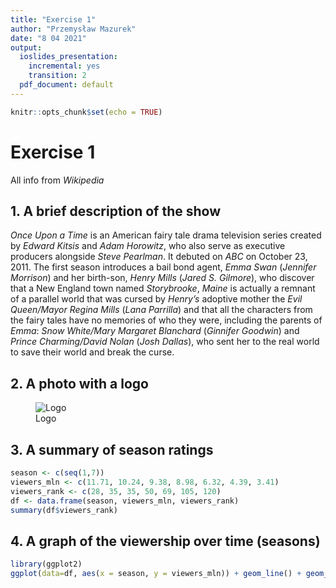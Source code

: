 ```yaml
---
title: "Exercise 1"
author: "Przemysław Mazurek"
date: "8 04 2021"
output:
  ioslides_presentation:
    incremental: yes
    transition: 2
  pdf_document: default
---
```


```r
knitr::opts_chunk$set(echo = TRUE)
```


# Exercise 1

All info from _Wikipedia_


## 1. A brief description of the show


_Once Upon a Time_ is an American fairy tale drama television series created by _Edward Kitsis_ and _Adam Horowitz_, who also serve as executive producers alongside _Steve Pearlman_. It debuted on _ABC_ on October 23, 2011. The first season introduces a bail bond agent, _Emma Swan_ (_Jennifer Morrison_) and her birth-son, _Henry Mills_ (_Jared S. Gilmore_), who discover that a New England town named _Storybrooke_, _Maine_ is actually a remnant of a parallel world that was cursed by _Henry's_ adoptive mother the _Evil Queen/Mayor Regina Mills_ (_Lana Parrilla_) and that all the characters from the fairy tales have no memories of who they were, including the parents of _Emma_: _Snow White/Mary Margaret Blanchard_ (_Ginnifer Goodwin_) and _Prince Charming/David Nolan_ (_Josh Dallas_), who sent her to the real world to save their world and break the curse.


## 2. A photo with a logo


![Logo](Data/375px-Once_Upon_a_Time_title_card.jpg)


## 3. A summary of season ratings 

```r
season <- c(seq(1,7))
viewers_mln <- c(11.71, 10.24, 9.38, 8.98, 6.32, 4.39, 3.41)
viewers_rank <- c(28, 35, 35, 50, 69, 105, 120)
df <- data.frame(season, viewers_mln, viewers_rank)
summary(df$viewers_rank)
```


## 4. A graph of the viewership over time (seasons) {data-background=Data/375px-Once_Upon_a_Time_title_card.jpg}



```r
library(ggplot2)
ggplot(data=df, aes(x = season, y = viewers_mln)) + geom_line() + geom_point()
```

